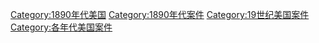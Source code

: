[[Category:1890年代美国|Category:1890年代美国]]
[[Category:1890年代案件|Category:1890年代案件]]
[[Category:19世纪美国案件|Category:19世纪美国案件]]
[[Category:各年代美国案件|Category:各年代美国案件]]